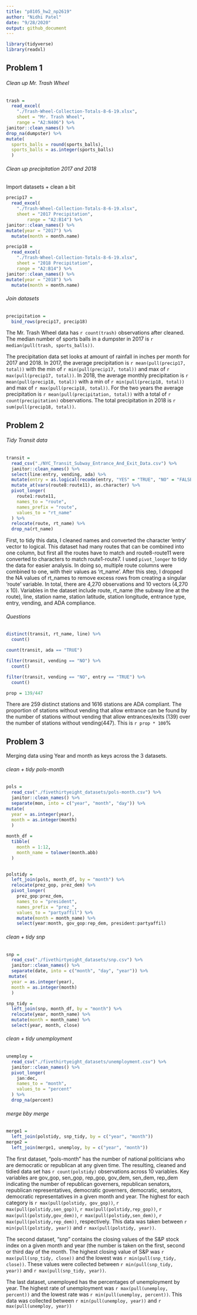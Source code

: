 ```yaml
---
title: "p8105_hw2_np2619"
author: "Nidhi Patel"
date: "9/28/2020"
output: github_document
---
```


```r
library(tidyverse)
library(readxl)
```


## Problem 1
###### Clean up Mr. Trash Wheel
```r
trash = 
  read_excel(
    "./Trash-Wheel-Collection-Totals-8-6-19.xlsx", 
    sheet = "Mr. Trash Wheel",
    range = "A2:N406") %>%
janitor::clean_names() %>%
drop_na(dumpster) %>%
mutate(
  sports_balls = round(sports_balls),
  sports_balls = as.integer(sports_balls)
  )


```

###### Clean up precipitation 2017 and 2018

Import datasets + clean a bit

```r
precip17 = 
  read_excel(
    "./Trash-Wheel-Collection-Totals-8-6-19.xlsx", 
    sheet = "2017 Precipitation",
        range = "A2:B14") %>%
janitor::clean_names() %>% 
mutate(year = "2017") %>% 
  mutate(month = month.name)

precip18 = 
  read_excel(
    "./Trash-Wheel-Collection-Totals-8-6-19.xlsx", 
    sheet = "2018 Precipitation",
    range = "A2:B14") %>%
janitor::clean_names() %>% 
mutate(year = "2018") %>% 
  mutate(month = month.name)

```

###### Join datasets

```r
precipitation = 
  bind_rows(precip17, precip18)
```

The Mr. Trash Wheel data has `r count(trash)` observations after cleaned.  The median number of sports balls in a dumpster in 2017 is `r median(pull(trash, sports_balls))`. 

The precipitation data set looks at amount of rainfall in inches per month for 2017 and 2018.  In 2017, the average precipitation is `r mean(pull(precip17, total))` with the min of `r min(pull(precip17, total))` and max of `r max(pull(precip17, total))`. In 2018, the average monthly precipitation is `r mean(pull(precip18, total))` with a min of `r min(pull(precip18, total))` and max of `r max(pull(precip18, total))`.  For the two years the average precipitation is `r mean(pull(precipitation, total))` with a total of `r count(precipitation)` observations.  The total precipitation in 2018 is `r sum(pull(precip18, total))`.


## Problem 2
###### Tidy Transit data
```r
transit = 
  read_csv("./NYC_Transit_Subway_Entrance_And_Exit_Data.csv") %>% 
  janitor::clean_names() %>% 
  select(line:entry, vending, ada) %>% 
  mutate(entry = as.logical(recode(entry, "YES" = "TRUE", "NO" = "FALSE"))) %>% 
  mutate_at(vars(route8:route11), as.character) %>% 
  pivot_longer(
    route1:route11,
    names_to = "route",
    names_prefix = "route",
    values_to = "rt_name"
  ) %>% 
  relocate(route, rt_name) %>% 
  drop_na(rt_name)

```

First, to tidy this data, I cleaned names and converted the character 'entry' vector to logical.  This dataset had many routes that can be combined into one column, but first all the routes have to match and route8-route11 were converted to characters to match route1-route7. I used `pivot_longer` to tidy the data for easier analysis.  In doing so, multiple route columns were combined to one, with their values as 'rt_name'.  After this step, I dropped the NA values of rt_names to remove excess rows from creating a singular 'route' variable.  In total, there are 4,270 observations and 10 vectors (4,270 x 10).  Variables in the dataset include route, rt_name (the subway line at the route), line, station name, station latitude, station longitude, entrance type, entry, vending, and ADA compliance.  

###### Questions

```r
distinct(transit, rt_name, line) %>% 
  count()

count(transit, ada == "TRUE")

filter(transit, vending == "NO") %>% 
  count()

filter(transit, vending == "NO", entry == "TRUE") %>% 
  count()

prop = 139/447

```


There are 259 distinct stations and 1616 stations are ADA compliant.  The proportion of stations without vending that allow entrance can be found by the number of stations without vending that allow entrances/exits (139) over the number of stations without vending(447). This is `r prop * 100`%



## Problem 3

Merging data using Year and month as keys across the 3 datasets.

###### clean + tidy pols-month

```r
pols = 
  read_csv("./fivethirtyeight_datasets/pols-month.csv") %>% 
  janitor::clean_names() %>% 
  separate(mon, into = c("year", "month", "day")) %>% 
mutate(
  year = as.integer(year),
  month = as.integer(month)
  )
 
month_df =
  tibble(
    month = 1:12,
    month_name = tolower(month.abb)
  )

 
polstidy = 
  left_join(pols, month_df, by = "month") %>% 
  relocate(prez_gop, prez_dem) %>% 
  pivot_longer(
    prez_gop:prez_dem, 
    names_to = "president",
    names_prefix = "prez_",
    values_to = "partyaffil") %>% 
    mutate(month = month_name) %>% 
    select(year:month, gov_gop:rep_dem, president:partyaffil) 


```

###### clean + tidy snp

```r
snp = 
  read_csv("./fivethirtyeight_datasets/snp.csv") %>% 
  janitor::clean_names() %>% 
  separate(date, into = c("month", "day", "year")) %>% 
 mutate(
  year = as.integer(year),
  month = as.integer(month)
  )

snp_tidy = 
  left_join(snp, month_df, by = "month") %>%
  relocate(year, month_name) %>% 
  mutate(month = month_name) %>% 
  select(year, month, close)

```

###### clean + tidy unemployment

```r
unemploy = 
  read_csv("./fivethirtyeight_datasets/unemployment.csv") %>% 
  janitor::clean_names() %>% 
  pivot_longer(
    jan:dec,
    names_to = "month",
    values_to = "percent"
  ) %>% 
  drop_na(percent)
```

###### merge bby merge

```r
merge1 = 
  left_join(polstidy, snp_tidy, by = c("year", "month"))
merge2 = 
  left_join(merge1, unemploy, by = c("year", "month"))
```



The first dataset, "pols-month" has the number of national politicians who are democratic or republican at any given time. The resulting, cleaned and tidied data set has `r count(polstidy)` observations across 10 variables.  Key variables are gov_gop, sen_gop, rep_gop, gov_dem, sen_dem, rep_dem indicating the number of republican governers, republican senators, republican representatives, democratic governers, democratic, senators, democratic representatives in a given month and year.  The highest for each category is `r max(pull(polstidy, gov_gop))`, `r max(pull(polstidy,sen_gop))`, `r max(pull(polstidy,rep_gop))`, `r max(pull(polstidy,gov_dem))`, `r max(pull(polstidy,sen_dem))`, `r max(pull(polstidy,rep_dem))`, respectively. This data was taken between `r min(pull(polstidy, year))` and `r max(pull(polstidy, year))`.

The second dataset, "snp" contains the closing values of the S&P stock index on a given month and year (the number is taken on the first, second or third day of the month. The highest closing value of S&P was `r max(pull(snp_tidy, close))` and the lowest was `r min(pull(snp_tidy, close))`. These values were collected between `r min(pull(snp_tidy, year))` and `r max(pull(snp_tidy, year))`.

The last dataset, unemployed has the percentages of unemployment by year.  The highest rate of unemployment was `r max(pull(unemploy, percent))` and the lowest rate was `r min(pull(unemploy, percent))`.
This data was collected between `r min(pull(unemploy, year))` and `r max(pull(unemploy, year))`